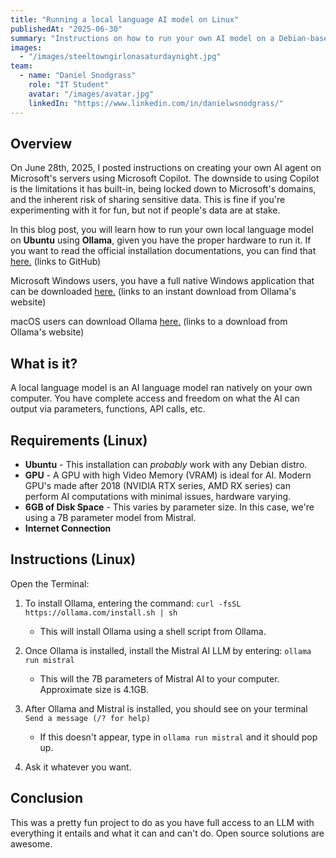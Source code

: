 ```yaml
---
title: "Running a local language AI model on Linux"
publishedAt: "2025-06-30"
summary: "Instructions on how to run your own AI model on a Debian-based computer."
images:
  - "/images/steeltowngirlonasaturdaynight.jpg"
team:
  - name: "Daniel Snodgrass"
    role: "IT Student"
    avatar: "/images/avatar.jpg"
    linkedIn: "https://www.linkedin.com/in/danielwsnodgrass/"
---
```


## Overview
On June 28th, 2025, I posted instructions on creating your own AI agent on Microsoft's servers using Microsoft Copilot. The downside to using Copilot is the limitations it has built-in, being locked down to Microsoft's domains, and the inherent risk of sharing sensitive data. This is fine if you're experimenting with it for fun, but not if people's data are at stake.

In this blog post, you will learn how to run your own local language model on **Ubuntu** using **Ollama**, given you have the proper hardware to run it. If you want to read the official installation documentations, you can find that [here.](https://github.com/ollama/ollama/blob/main/docs/windows.md) (links to GitHub)

Microsoft Windows users, you have a full native Windows application that can be downloaded [here.](https://ollama.com/download/OllamaSetup.exe) (links to an instant download from Ollama's website)

macOS users can download Ollama [here.](https://ollama.com/download/mac) (links to a download from Ollama's website)


## What is it?
A local language model is an AI language model ran natively on your own computer. You have complete access and freedom on what the AI can output via parameters, functions, API calls, etc. 

## Requirements (Linux)
- **Ubuntu** - This installation can *probably* work with any Debian distro.
- **GPU** - A GPU with high Video Memory (VRAM) is ideal for AI. Modern GPU's made after 2018 (NVIDIA RTX series, AMD RX series) can perform AI computations with minimal issues, hardware varying.  
- **6GB of Disk Space** - This varies by parameter size. In this case, we're using a 7B parameter model from Mistral.
- **Internet Connection**

## Instructions (Linux)
Open the Terminal:
1. To install Ollama, entering the command: ``curl -fsSL https://ollama.com/install.sh | sh``
	- This will install Ollama using a shell script from Ollama.

2. Once Ollama is installed, install the Mistral AI LLM by entering: ``ollama run mistral``
	- This will the 7B parameters of Mistral AI to your computer. Approximate size is 4.1GB.

3. After Ollama and Mistral is installed, you should see on your terminal ``Send a message (/? for help)``
	- If this doesn't appear, type in ``ollama run mistral`` and it should pop up.

4. Ask it whatever you want.
 
## Conclusion
This was a pretty fun project to do as you have full access to an LLM with everything it entails and what it can and can't do. Open source solutions are awesome.


